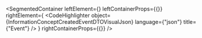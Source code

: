 
<SegmentedContainer
  leftElement={<InformationConceptCreatedEventDTODesc />}
  leftContainerProps={{}}
  rightElement={
    <CodeHighlighter
      object={InformationConceptCreatedEventDTOVisualJson}
      language={"json"}
      title={"Event"}
    />
  }
  rightContainerProps={{}}
/>
